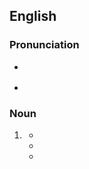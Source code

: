 ==English==

===Pronunciation===
* {{a|US}} {{IPA|/bi.ˈɑtʃ/|lang=en}}
* {{audio|En-au-biatch.ogg|Audio (AU)|lang=en}}

===Noun===
{{en-noun|es}}

# {{lb|en|pejorative|slang|[[gangsta]]|euphemism}} {{alternative form of|bitch|lang=en}}
#* {{quote-text|lang=en|year=2002|author=Natika Waldon|title=Urban Affairs|page=197|passage=“Fuck you, you son of a bitch!” Dana screamed, trying to cover herself. “Fuck your mamma, '''biatch'''!” he said as he kicked his door shut.}}
#* {{quote-text|lang=en|year=2004|author=Greg Fox|title=Coming Clean: The Best and Worst of Dailyconfession.Com|page=76|passage=Something similar happened with ATM machines giving away money in the UK and the people who took advantage are now in prison . . . it's a '''biatch''' I know, but honesty really is the best policy!}}
#* {{quote-text|lang=en|year=2005|author=Matt Stone|title=Go Backpacking!|page=106|passage=This trail isn't merely hell, it's a full blown '''biatch'''!}}